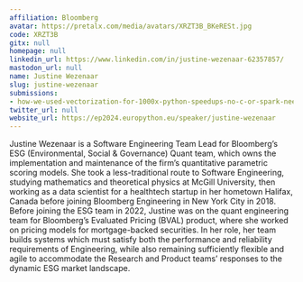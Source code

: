 ```yaml
---
affiliation: Bloomberg
avatar: https://pretalx.com/media/avatars/XRZT3B_BKeRESt.jpg
code: XRZT3B
gitx: null
homepage: null
linkedin_url: https://www.linkedin.com/in/justine-wezenaar-62357857/
mastodon_url: null
name: Justine Wezenaar
slug: justine-wezenaar
submissions:
- how-we-used-vectorization-for-1000x-python-speedups-no-c-or-spark-needed
twitter_url: null
website_url: https://ep2024.europython.eu/speaker/justine-wezenaar
---
```


Justine Wezenaar is a Software Engineering Team Lead for Bloomberg’s ESG (Environmental, Social & Governance) Quant team, which owns the implementation and maintenance of the firm’s quantitative parametric scoring models. She took a less-traditional route to Software Engineering, studying mathematics and theoretical physics at McGill University, then working as a data scientist for a healthtech startup in her hometown Halifax, Canada before joining Bloomberg Engineering in New York City in 2018. Before joining the ESG team in 2022, Justine was on the quant engineering team for Bloomberg’s Evaluated Pricing (BVAL) product, where she worked on pricing models for mortgage-backed securities. In her role, her team builds systems which must satisfy both the performance and reliability requirements of Engineering, while also remaining sufficiently flexible and agile to accommodate the Research and Product teams’ responses to the dynamic ESG market landscape.
